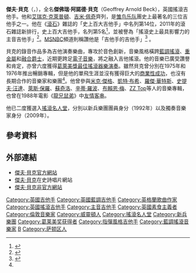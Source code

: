 {{TA
| G1 = PP
}}{{藝人
| Name                = 傑夫·貝克
| image               = Jeff Beck.jpg
| caption             = 2009年1月26日傑夫·貝克於澳洲墨爾本
| image_size          = 
| background          = non_vocal_instrumentalist
| birth_name          = Geoffrey Arnold Beck
| alias               = 
| Born                = {{Birth date and age|1944|6|24}}
| 出生地點              = {{GBR}}[[英格蘭|英格蘭]][[瓦靈頓|瓦靈頓]]
| instrument          = [[吉他|吉他]]、[[貝斯吉他|貝斯]]、[[人聲盒子|人聲盒子]]、[[小號|小號]]、[[爵士鼓|鼓]]、[[長笛|長笛]]、[[低音提琴|低音提琴]]
| genre               = [[藍調搖滾|藍調搖滾]]、[[融合爵士樂|融合爵士]]、[[器樂搖滾|器樂搖滾]]、[[硬式搖滾|硬式搖滾]]、[[電子樂|電子樂]]、[[前衛搖滾|前衛搖滾]]
| occupation          = 音樂家、作曲人、演員
| years_active        = 1964年至今
| label               = [[EMI|EMI]]、[[史詩唱片|Epic]]
| associated_acts     = [[雏鸟乐队|雏鸟乐队]]、[[傑夫·貝克樂團|傑夫·貝克樂團]]、[[滴蜜者合唱團|滴蜜者合唱團]]、[[貝克、波加特與阿比特|貝克、波加特與阿比特]]、[[史蒂維·雷·沃恩|史蒂維·雷·沃恩]]、[[艾瑞克·克萊普頓|艾瑞克·克萊普頓]]、[[達夫·麥卡甘|達夫·麥卡甘]]
| website                 = {{url|www.jeffbeck.com}}
| notable_instruments = [[Fender_Stratocaster|Fender Jeff Beck Signature Model Stratocaster]]<br>[[Gibson_Les_Paul_Custom|Jeff Beck 1954 Les Paul Oxblood]]
}}

'''傑夫·貝克'''（{{lang-en|Jeff Beck}}，{{bd|1944年|6月24日}}），全名'''傑佛瑞·阿諾德·貝克'''（Geoffrey Arnold Beck），英國搖滾吉他手。他和[[艾瑞克·克萊普頓|艾瑞克·克萊普頓]]、[[吉米·佩奇|吉米·佩奇]]齊列，是[[雏鸟乐队|雏鸟乐队]]團史上最著名的三位吉他手之一。他在《[[滾石_(雜誌)|滾石]]》雜誌的「史上百大吉他手」中名列第14位，2011年的滾石雜誌新排行，史上百大吉他手，名列第5名<ref name="RS100">{{cite news| title = The 100 Greatest Guitarists of All Time| url = http://www.rollingstone.com/music/lists/100-greatest-guitarists-of-all-time-19691231| date = 2003-08-27| work = Rolling Stone| accessdate = 2011-07-23| archive-date = 2011-08-26| archive-url = https://web.archive.org/web/20110826120753/http://www.rollingstone.com/music/lists/100-greatest-guitarists-of-all-time-19691231| dead-url = no}}</ref>，並被譽為「搖滾史上最具影響力的主音吉他手」<ref name="rollingstone.com">{{cite web|url=http://www.rollingstone.com/artists/jeffbeck/biography|title=Jeff Beck Biography|work=Rolling Stone|accessdate=2010-02-01|archive-date=2009-04-09|archive-url=https://web.archive.org/web/20090409084715/http://www.rollingstone.com/artists/jeffbeck/biography|dead-url=no}}</ref>。[[MSNBC|MSNBC]]頻道則稱讚他是「吉他手的吉他手」<ref name="top ten">{{cite web |url=http://www.msnbc.msn.com/id/15425867/displaymode/1107/s/1/framenumber/6/ |title=The guitarist's player |coauthors=MSNBC Picture Stories |year=2008 |work=Top Ten Rock Guitarists |publisher=MSNBC |accessdate=2009-07-27 |deadurl=yes |archiveurl=https://web.archive.org/web/20080421131843/http://www.msnbc.msn.com/id/15425867/displaymode/1107/s/1/framenumber/6/ |archivedate=2008-04-21 }}</ref> 。

貝克的錄音作品多為吉他演奏樂曲，專攻於音色創新，音樂風格橫跨[[藍調搖滾|藍調搖滾]]、[[重金屬音樂|重金屬]]和[[融合爵士樂|融合爵士]]，近期更跨足[[電子音樂|電子音樂]]，將之融入吉他搖滾。他的音樂已廣受讚譽和肯定，亦曾六度獲得[[葛萊美獎最佳搖滾器樂演奏|葛萊美獎最佳搖滾器樂演奏]]。雖然貝克曾分別在1975年和1976年推出暢銷專輯，但是他的單飛生涯並沒有獲得巨大的[[商業|商業性成功]]，也沒有長期合作的音樂家和樂團<ref name="top ten"/>。他曾參與[[米克·傑格|米克·傑格]]、[[凱特·布希|凱特·布希]]、[[羅傑·華特斯|羅傑·華特斯]]、[[史提夫·汪達|史提夫·汪達]]、[[萊斯·保羅|萊斯·保羅]]、[[蘇奇洛|蘇奇洛]]、[[辛蒂·羅波|辛蒂·羅波]]、[[布賴恩·梅|布賴恩·梅]]、[[ZZ_Top|ZZ Top]]等人的音樂專輯，也曾在1988年電影《[[龍兄鼠弟_(電影)|龍兄鼠弟]]》中[[友情客串|友情客串]]。

他已二度獲選入[[搖滾名人堂|搖滾名人堂]]，分別以新兵樂團團員身分（1992年）以及獨奏音樂家身分（2009年）。

== 參考資料 ==
{{reflist|colwidth=30em}}

== 外部連結 ==
* [https://web.archive.org/web/20100412104353/http://www.jeffbeck.com/ 傑夫·貝克官方網站]
* [https://web.archive.org/web/20080527211954/http://www.jeffbeckmusic.com/ 傑夫·貝克]在史詩唱片網站
*[http://www.jeffbeck.co.uk 傑夫·貝克非官方網站] {{Wayback|url=http://www.jeffbeck.co.uk/ |date=20201030050028 }}
{{摇滚名人堂1992届入选者}}
{{摇滚名人堂2009届入选者}}
{{Authority control}}
{{DEFAULTSORT:Beck, Jeff}}
[[Category:英國吉他手|Category:英國吉他手]]
[[Category:英國藍調吉他手|Category:英國藍調吉他手]]
[[Category:英格蘭歌曲作家|Category:英格蘭歌曲作家]]
[[Category:英國搖滾吉他手|Category:英國搖滾吉他手]]
[[Category:主音吉他手|Category:主音吉他手]]
[[Category:英國素食主義者|Category:英國素食主義者]]
[[Category:倫敦音樂家|Category:倫敦音樂家]]
[[Category:威靈頓人|Category:威靈頓人]]
[[Category:搖滾名人堂|Category:搖滾名人堂]]
[[Category:新兵樂團|Category:新兵樂團]]
[[Category:葛莱美奖获得者|Category:葛莱美奖获得者]]
[[Category:指彈風格吉他手|Category:指彈風格吉他手]]
[[Category:藍調搖滾音樂家|Category:藍調搖滾音樂家]]
[[Category:摇滚名人堂入选者|B]]
[[Category:萨顿区人|Category:萨顿区人]]